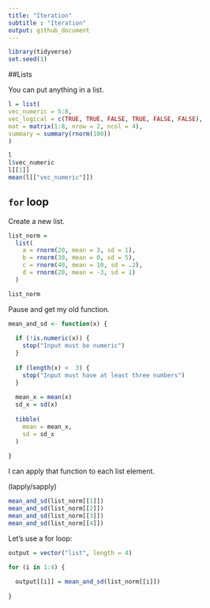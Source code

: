 ```yaml
---
title: "Iteration"
subtitle : "Iteration"
output: github_document
---
```


```r
library(tidyverse)
set.seed(1)
```

##Lists

You can put anything in a list.

```r
l = list(
vec_numeric = 5:8, 
vec_logical = c(TRUE, TRUE, FALSE, TRUE, FALSE, FALSE), 
mat = matrix(1:8, nrow = 2, ncol = 4), 
summary = summary(rnorm(100))
)
```

```r
l
l$vec_numeric
l[[1]]
mean(l[["vec_numeric"]])
```
## `for` loop

Create a new list.

```r
list_norm =
  list(
    a = rnorm(20, mean = 3, sd = 1),
    b = rnorm(30, mean = 0, sd = 5), 
    c = rnorm(40, mean = 10, sd = .2),
    d = rnorm(20, mean = -3, sd = 1)
  )
```

```r
list_norm
```
Pause and get my old function.

```r
mean_and_sd <- function(x) {
  
  if (!is.numeric(x)) {
    stop("Input must be numeric")
  }
  
  if (length(x) <  3) {
    stop("Input must have at least three numbers")
  }
  
  mean_x = mean(x)
  sd_x = sd(x)
  
  tibble(
    mean = mean_x, 
    sd = sd_x
  )
  
}
```

I can apply that function to each list element.

(lapply/sapply)

```r
mean_and_sd(list_norm[[1]])
mean_and_sd(list_norm[[2]])
mean_and_sd(list_norm[[3]])
mean_and_sd(list_norm[[4]])
```

Let's use a for loop:

```r
output = vector("list", length = 4)

for (i in 1:4) {
  
  output[[i]] = mean_and_sd(list_norm[[i]])
  
}

```


